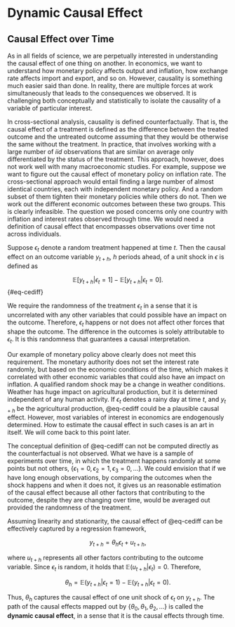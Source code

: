 # Dynamic Causal Effect

## Causal Effect over Time

As in all fields of science, we are perpetually interested in
understanding the causal effect of one thing on another. In economics,
we want to understand how monetary policy affects output and inflation,
how exchange rate affects import and export, and so on. However,
causality is something much easier said than done. In reality, there are
multiple forces at work simultaneously that leads to the consequences we
observed. It is challenging both conceptually and statistically to
isolate the causality of a variable of particular interest.

In cross-sectional analysis, causality is defined counterfactually. That
is, the causal effect of a treatment is defined as the difference
between the treated outcome and the untreated outcome assuming that they
would be otherwise the same without the treatment. In practice, that
involves working with a large number of $iid$ observations that are
similar on average only differentiated by the status of the treatment.
This approach, however, does not work well with many macroeconomic
studies. For example, suppose we want to figure out the causal effect of
monetary policy on inflation rate. The cross-sectional approach would
entail finding a large number of almost identical countries, each with
independent monetary policy. And a random subset of them tighten their
monetary policies while others do not. Then we work out the different
economic outcomes between these two groups. This is clearly infeasible.
The question we posed concerns only one country with inflation and
interest rates observed through time. We would need a definition of
causal effect that encompasses observations over time not across
individuals.

Suppose $\epsilon_t$ denote a random treatment happened at time $t$.
Then the causal effect on an outcome variable $y_{t+h}$, $h$ periods
ahead, of a unit shock in $\epsilon$ is defined as

$$
\mathbb{E}[y_{t+h}|\epsilon_t=1]-\mathbb{E}[y_{t+h}|\epsilon_t=0].
$$ {#eq-cediff}

We require the randomness of the treatment $\epsilon_t$ in a sense that
it is uncorrelated with any other variables that could possible have an
impact on the outcome. Therefore, $\epsilon_t$ happens or not does not
affect other forces that shape the outcome. The difference in the
outcomes is solely attributable to $\epsilon_t$. It is this randomness
that guarantees a causal interpretation.

Our example of monetary policy above clearly does not meet this
requirement. The monetary authority does not set the interest rate
randomly, but based on the economic conditions of the time, which makes
it correlated with other economic variables that could also have an
impact on inflation. A qualified random shock may be a change in weather
conditions. Weather has huge impact on agricultural production, but it
is determined independent of any human activity. If $\epsilon_t$ denotes
a rainy day at time $t$, and $y_{t+h}$ be the agricultural production,
@eq-cediff could be a plausible causal effect. However, most variables
of interest in economics are endogenously determined. How to estimate
the causal effect in such cases is an art in itself. We will come back
to this point later.

The conceptual definition of @eq-cediff can not be computed directly as
the counterfactual is not observed. What we have is a sample of
experiments over time, in which the treatment happens randomly at some
points but not others,
$\{\epsilon_1=0, \epsilon_2=1, \epsilon_3=0,\dots\}$. We could envision
that if we have long enough observations, by comparing the outcomes when
the shock happens and when it does not, it gives us an reasonable
estimation of the causal effect because all other factors that
contributing to the outcome, despite they are changing over time, would
be averaged out provided the randomness of the treatment.

Assuming linearity and stationarity, the causal effect of @eq-cediff can
be effectively captured by a regression framework,

$$
y_{t+h} = \theta_h\epsilon_t + u_{t+h},
$$

where $u_{t+h}$ represents all other factors contributing to the outcome
variable. Since $\epsilon_t$ is random, it holds that
$\mathbb{E}(u_{t+h}|\epsilon_t) = 0$. Therefore,

$$
\theta_h = \mathbb{E}(y_{t+h}|\epsilon_t=1)-\mathbb{E}(y_{t+h}|\epsilon_t=0).
$$

Thus, $\theta_h$ captures the causal effect of one unit shock of
$\epsilon_t$ on $y_{t+h}$. The path of the causal effects mapped out by
$\{\theta_0, \theta_1, \theta_2, \dots\}$ is called the **dynamic causal
effect**, in a sense that it is the causal effects through time.
